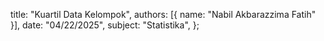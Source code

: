   title: "Kuartil Data Kelompok",
  authors: [{ name: "Nabil Akbarazzima Fatih" }],
  date: "04/22/2025",
  subject: "Statistika",
};
